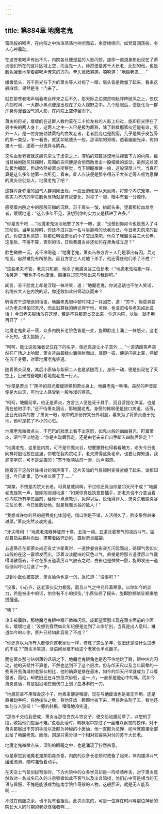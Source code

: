 ```yaml
---
---
---
```

title: 第884章 地魔老鬼
---



雷鸣般的喝声，在内院之中浩浩荡荡地响彻而去，余音缭绕间，如梵音回荡般，令人心神震动。

在这苍老喝声传出不久，内院各处便是猛的人影闪掠，旋即一道道身影出现在了萧炎他们所在的这片区域上空，而当先一人，赫然便是苏千大长老，此刻的他，也是脸色凝重地望着那喝声传来的方向，拳头微微紧握，喃喃道：“地魔老鬼……”

缓缓低头，苏千目光与下方的萧炎等人对视了一眼，眉头皆是微皱了起来，看来这般麻烦，果然是寻上门来了。

就在那苍老喝声隔着老远传来之后不久，那天际之边突然响起阵阵破风之上，仅仅片刻时间，一大群小黑点便是出现在了众人视野之中，几个眨眼后，便是化为一群浑身弥漫着凶气的人影，在内院上空停留而下。

萧炎的目光，缓缓的在这群人数约莫在二十位左右的人影上扫过，旋即目光停在了最中央的两人身上，这两人之中一人已是极为面熟，除了韩枫那家伙还能有谁，另外一人，是一位身披骷髅黄袍的血发老者，老者脸庞也是削瘦，几乎是属于皮包骨的那一类型，乍一看去，就犹如骷髅头一般，那深陷的双眼，透着幽幽光泽，宛如鬼火一般，透着一分诡异与阴森。

这名血发老者就这般凭空立于虚空之上，深陷的双瞳淡漠地注视着下方的内院，每当其袖袍随风轻摆时，周围的空间便是会悄然散发出一股细微的波动，虽然这丝波动极为细弱，但却依然被萧炎所察觉，当下眼瞳微微一缩，这般深厚斗气，当真可算是这么多年他第一次所见，看来，此人应该便是那令得苏千大长老等人极为忌惮的魔炎谷创始人，地魔老鬼了吧？

这群浑身弥漫的凶气人群刚刚出现，一股压迫便是从天而降，将整个内院笼罩，一些实力不济的学员脸色当场就是有些变化，对视了一眼，眼中有着一分惊悸。

感受着内院之中的那股压抑的沉默，苏千眉头一皱，抬起头来，望着那位血发老者，缓缓地道：“这么多年不见，没想到你的实力又是精进了许多。”

“你是苏千吧……”地魔老鬼淡淡地瞥了苏千一眼，道：“没想到你如今也是晋入了斗宗阶别，当年见你时，你还不过只是一名斗皇巅峰的长老而已，今日老夫前来的目的，你应该也清楚，将那位叫做萧炎的小子交出来吧，他杀了我魔炎谷三大长老，这笔账，不得不算，否则的话，日后我魔炎谷还如何在黑角域立足？”

脸色微微一沉，苏千冷喝道：“地魔老鬼，萧炎击杀方言三人乃是事出有因，兵刃相见，自然难免有所损伤，而且方言三人对他下杀手，他还得任他们杀了不成？”

“这些老夫不管，老夫只知道，他杀了我魔炎谷三位长老 ！”地魔老鬼袖袍一挥，冷笑道：“我也不与你废话，直接将邙天尺叫出来与我谈吧。”

闻言，苏千脸庞上却是浮现一抹冷笑，道：“地魔老鬼，你说这话也不怕人笑话，若院长大人在内院的话，你还敢如此兴师动众而来？

听得苏千这暗讽的话语，地魔老鬼眼中顿时闪过一抹凶芒，道：“苏千，你莫真要以为老夫惧怕邙天尺，而且就算我的确忌惮于他，可你，也没资格与老夫如此说话！ 今日老夫狠话放在这里，若是不将那萧炎交出来，你这内院，以后，就不用再开了 ！”

地魔老鬼此话一落，众多内院长老脸色皆是一变，旋即脸庞上涌上一抹怒火，这老不死的，也太猖獗了。

“呵呵，能让这般强者记住在下的名字，倒还真是让小子意外……”一道清朗笑声突然在广场之上响起，萧炎背后碧绿火翼弹射而出，旋即一振，便是闪掠上空，停留在苏千身旁，对着地魔老鬼笑道。

随着萧炎现身，其后小医仙与紫研二人也是紧随而上，身形一动，便是出现在了天空上，目光戒备地盯着地魔老鬼一行人。

“你便是萧炎？”阴冷的目光缓缓转移到萧炎身上，地魔老鬼一咧嘴，森然的声音即便是大白天，可也让人感受到一股弥漫的寒意。

“呵呵，地魔前辈，他正是萧炎，方言三人便是死于其手，而且菩提化体涎，也是落在他的手中。”还不待萧炎回话，那地魔老鬼，身旁的韩枫便是接口笑道，话落，还目光阴森的瞥 了萧炎一眼，眼中的那份狞笑分外明显，看来为了将萧炎置于死地，他可是花了不小的心思。

地魔老鬼微微点头，干巴巴的脸庞上看不出喜怒，如鬼火般的幽幽目光，盯着萧炎，语气平淡地道：“你是主动跟我走，还是由老夫亲自出手断去四肢后带走？”

“地魔老鬼，这里是内院，可不是你魔炎谷，想要撒野也得看看地方，老夫今日也同样将狠话放在这里，你敢在我内院动手，老夫拼得这条老命，也要让你知道，我迦南学院，可不是泥捏的！”苏千眼睛猛然一瞪，厉声喝道。

随着苏千这般针锋相对的喝声落下，这片天际的气氛顿时变得紧绷了起来，谁都知道，今日此事，恐怕难以善了了……”

“桀桀，不愧是内院大长老，可真是威风啊，不过你还真当你是邙天尺不成？”地魔老鬼怪笑一声，旋即阴测测地道：“如果你真是执意要插手，那老夫也不介意当着你内院所有学员面前，给你一点点教训，免得以后，说话得罪人，萧炎杀我魔炎谷三位长老，今日谁敢助他，就是我魔炎谷的敌人！”

“我想或许你的目的是菩提化体涎吧，借口倒是不错，人活得久了，脸皮果然越来越厚。”萧炎突然淡淡笑道。

“牙尖嘴利 ！”地魔老鬼眼神陡然十寒，五指一动，五道泛着寒气的凌厉斗气，猛然自指尖暴射而出，携带着凶悍劲风，直射萧炎脑袋。

五道寒芒在距萧炎尚还有丈许距离时，一道妙曼白影突兀闪现而出，磅礴气势如火山般的在这一霎喷发而出，泛着淡淡腥味的灰色斗气，直接是将那五道凌厉斗气震得消散而去，不过在那五道凌厉斗气散去之时，白影也是微微一颤，旋即发出一道低低闷哼地后退了一步。

见到小医仙被震退，萧炎脸色也是一沉，急忙道：“没事吧？”

“没事，小心点，这老家伙实力极强，而且斗气之中充斥着寒意，以你如今的实力，若是被击中的话，怕会有不小的损伤。”小医仙摇了摇头，旋即脸颊略显郑重地提醒道。

“咦？”

攻击被震散，那地魔老鬼眼中精芒微微闪烁，旋即望着那出现在萧炎面前的小医仙，缓缓地道：“没想到竟然如此年纪便是达到了斗宗阶别，当真是出人意料，难道如今的斗宗，晋升已经如此容易了不成？”

“你还真以为所有人都像你这老家伙一样，修炼了这么多年，依旧还是没什么进步的不成？”萧炎冷笑道，话语间丝毫不给这个老家伙半点面子。

而在萧炎那刁钻刻薄的话语之下，地魔老鬼眼角也是忍不住地跳了跳，眼中凶光闪动，他的天赋并不算差，不然也达到不了这个层次，但与邙天尺以及当年同辈的一些离开黑角域的老家伙相比，他的确算是排在最末，如今的邙天尺早就成为了斗尊强者，而他，却依旧还在斗宗层次徘徊，这一 点，一直都是他心中的痛，而如今萧炎这话，算是狠狠地在他伤口上划了血淋淋的一刀。

“地魔前辈不用理会这小子，他素来便是嘴硬，现在与他废话也是毫无作用，还是直接动手吧，将他擒住之后，将他牙齿一颗颗地拔下来，再将舌头割了去，看他还如何与人狡辩！”一旁的韩枫，嘿嘿地冷笑道。

“那苏千交给我便成，萧炎与那位白衣斗宗女子，便交给地魔前辈了，以您的手段，收拾他们应当不难。”说着此话时，韩枫眼中掠过了一丝难以察觉的狡诈，对于萧炎那层出不穷的手段以及颇为神秘的小医仙，他一直颇为忌惮，如今就直接全部划给了地魔老鬼，而他，则是只需分担一个相对较容易对付的苏千大长老。

地魔老鬼微微点头，深陷的眼瞳之中，也是涌现了狞然杀意。

似是察觉到地魔老鬼那阴森杀意，内院的众多长老顿时戒备了起来，体内雄浑斗气缓缓流淌，随时准备着动手。

在天空上气氛剑拔弩张时，下方内院中的众多学员却是一阵啧啧咋舌，对于萧炎竟然敢对一名成名已久的斗宗强者如此不客气以及出言暗损，他们心中可是相当的无语与佩服，不愧是能够成为迦南学院传奇般的人物，这般胆识，就是无人能及啊……

不过在佩服之余，也不免有着担忧，此次而来的，可是一位存在时间与那位神秘的院长大人同时期的老妖怪强者啊……